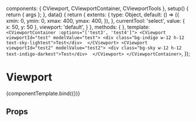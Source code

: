 
<Meta
  title="Components/Viewport"
  component={CViewport}
/>

<!--- Component template -->

  components: { CViewport, CViewportContainer, CViewportTools },
  setup() {
    return { args };
  },
  data() {
    return {
      extents: {
        type: Object,
        default: () => ({
          xmin: 0, ymin: 0, xmax: 400, ymax: 400,
        }),
      },
      currentTool: 'select',
      value: { x: 50, y: 50 },
      viewport: 'default',
    }
  },
  methods: {
  },
  template: `<CViewportContainer :options="['test3', 'test4']">
    <CViewport viewportId="test" modelValue="test">
      <div class="bg-indigo w-12 h-12 text-sky-lightest">Test</div> 
    </CViewport>
    <CViewport viewportId="test2" modelValue="test2">
      <div class="bg-sky w-12 h-12 text-indigo-darkest">Test</div> 
    </CViewport>
  </CViewportContainer>`,
});

<!--- Component documentation -->

# Viewport

<Canvas withSource='open'>
  <Story name="Overview"
        args={{
        }}>
    {componentTemplate.bind({})}
  </Story>
</Canvas>

## Props
<ArgsTable story="Overview" />
